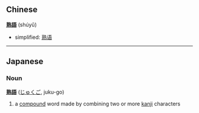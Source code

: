 ==Chinese==
'''[[熟]][[語]]''' (shúyǔ)
*simplified: [[熟语]]

----

==Japanese==
===Noun===
'''[[熟]][[語]]''' ([[じゅくご]], juku-go)

#a [[compound]] word made by combining two or more [[kanji]] characters